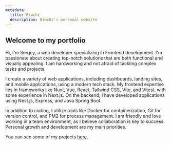 ```yaml
---
metadata: 
  title: Biwchi
  description: Biwchi's personal website
---
```



## Welcome to my portfolio

Hi, I'm Sergey, a web developer specializing in Frontend development. I'm passionate about creating top-notch solutions that are both functional and visually appealing. I am hardworking and not afraid of tackling complex tasks and projects.

I create a variety of web applications, including dashboards, landing sites, and mobile applications, using a modern tech stack. My frontend expertise lies in frameworks like Nuxt, Vue, React, Tailwind CSS, Vite, and Vitest, with some experience in Next.js. On the backend, I have developed applications using Nest.js, Express, and Java Spring Boot.

In addition to coding, I utilize tools like Docker for containerization, Git for version control, and PM2 for process management. I am friendly and love working in a team environment, as I believe collaboration is key to success. Personal growth and development are my main priorities.

You can see some of my projects [here](/projects).
